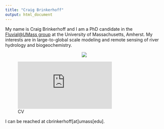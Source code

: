 ```yaml
---
title: "Craig Brinkerhoff"
output: html_document
---
```



My name is Craig Brinkerhoff and I am a PhD candidate in the [Fluvial@UMass group](https://blogs.umass.edu/cjgleason/) at the University of Massachusetts, Amherst. My interests are in large-to-global scale modeling and remote sensing of river hydrology and biogeochemistry.

<center>
![](headshot2_crop.png) </center>

![CV](https://github.com/craigbrinkerhoff/craigbrinkerhoff.github.io/blob/main/CV_Brinkerhoff.pdf)

I can be reached at cbrinkerhoff[at]umass[edu].